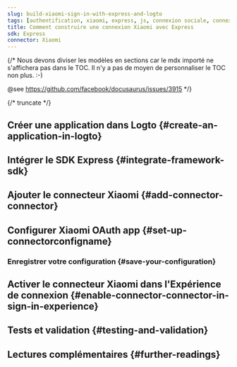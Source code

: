 ```yaml
---
slug: build-xiaomi-sign-in-with-express-and-logto
tags: [authentification, xiaomi, express, js, connexion sociale, connexion, login]
title: Comment construire une connexion Xiaomi avec Express
sdk: Express
connector: Xiaomi
---
```


{/*
  Nous devons diviser les modèles en sections car le mdx importé ne s'affichera pas dans le TOC.
  Il n'y a pas de moyen de personnaliser le TOC non plus. :-)

  @see https://github.com/facebook/docusaurus/issues/3915
*/}




{/* truncate */}

<Intro connector={connector} sdk="Express" link="https://expressjs.com" />

## Créer une application dans Logto \{#create-an-application-in-logto}

<CreateApplication type="Traditional web" framework="Express" />

## Intégrer le SDK Express \{#integrate-framework-sdk}

<IntegrateSdk />

## Ajouter le connecteur Xiaomi \{#add-connector-connector}

<AddSocialConnector connector={connector} framework="Express" />

## Configurer Xiaomi OAuth app \{#set-up-connectorconfigname}

<ConnectorGuide />

### Enregistrer votre configuration \{#save-your-configuration}

<SaveYourConfiguration connector={connector} />

## Activer le connecteur Xiaomi dans l'Expérience de connexion \{#enable-connector-connector-in-sign-in-experience}

<EnableSocialConnector connector={connector} />

## Tests et validation \{#testing-and-validation}

<TestingAndValidation connector={connector} sdk="Express" />

## Lectures complémentaires \{#further-readings}

<FurtherReadings />

